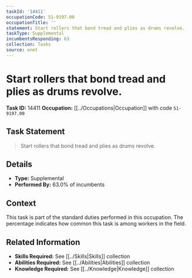 ```yaml
---
taskId: '14411'
occupationCode: 51-9197.00
occupationTitle: ''
statement: Start rollers that bond tread and plies as drums revolve.
taskType: Supplemental
incumbentsResponding: 63
collection: Tasks
source: onet
---
```

# Start rollers that bond tread and plies as drums revolve.

**Task ID:** 14411
**Occupation:** [[../Occupations|Occupation]] with code `51-9197.00`

## Task Statement

> Start rollers that bond tread and plies as drums revolve.

## Details

- **Type:** Supplemental
- **Performed By:** 63.0% of incumbents

## Context

This task is part of the standard duties performed in this occupation. The percentage indicates how common this task is among workers in the field.

## Related Information

- **Skills Required:** See [[../Skills|Skills]] collection
- **Abilities Required:** See [[../Abilities|Abilities]] collection
- **Knowledge Required:** See [[../Knowledge|Knowledge]] collection
